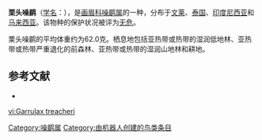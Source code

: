 {{Speciesbox
| name = 栗头噪鹛
| image = Chestnut-capped Laughing Thrush.jpg
| status = NT | status_system = IUCN3.1
| status_ref =<ref name=IUCN>{{IUCN|assessors= BirdLife International|year= 2017|id=103872287|title=Garrulax mitratus|version=2017.3|downloaded=2018-08-04}}</ref>
| genus = Garrulax
| species = mitratus
| authority = Müller, 1835
| range_map = 
}}

'''栗头噪鹛'''（[[学名|学名]]：{{lang|la|''Garrulax mitratus''}}），是[[画眉科|画眉科]][[噪鹛属|噪鹛属]]的一种，分布于[[文莱|文莱]]、[[泰国|泰国]]、[[印度尼西亚|印度尼西亚]]和[[马来西亚|马来西亚]]。该物种的保护状况被评为[[无危|无危]]。

栗头噪鹛的平均体重约为62.0克。栖息地包括亚热带或热带的湿润低地林、亚热带或热带严重退化的前森林、亚热带或热带的湿润山地林和耕地。

== 参考文献 ==
{{commons category|Garrulax mitratus}}
*{{cite web|url=http://www.birdlife.org/datazone/speciesfactsheet.php?id=7808&m=0|title=Garrulax mitratus|publisher=[[国际鸟盟|BirdLife.org]]|accessdate=2011-06-27|archive-date=2016-03-05|archive-url=https://web.archive.org/web/20160305020708/http://www.birdlife.org/datazone/speciesfactsheet.php?id=7808&m=0|dead-url=no}}
{{reflist}}
{{Taxonbar|from=Q1591310}}

[[Category:噪鹛属|Category:噪鹛属]]
[[Category:由机器人创建的鸟类条目|Category:由机器人创建的鸟类条目]]

[[vi:Garrulax_treacheri|vi:Garrulax treacheri]]
{{animal-stub}}